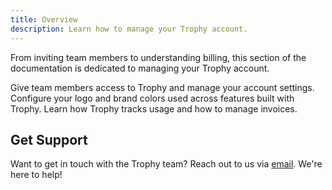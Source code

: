 ```yaml
---
title: Overview
description: Learn how to manage your Trophy account.
---
```


From inviting team members to understanding billing, this section of the documentation is dedicated to managing your Trophy account.

<CardGroup>
  <Card title="Members" icon="user-plus" href="/account/members">
    Give team members access to Trophy and manage your account settings.
  </Card>
  <Card title="Branding" icon="palette" href="/account/branding">
    Configure your logo and brand colors used across features built with Trophy.
  </Card>
  <Card title="Billing" icon="gauge" href="/account/billing">
    Learn how Trophy tracks usage and how to manage invoices.
  </Card>
</CardGroup>

## Get Support

Want to get in touch with the Trophy team? Reach out to us via [email](mailto:support@trophy.so). We're here to help!

